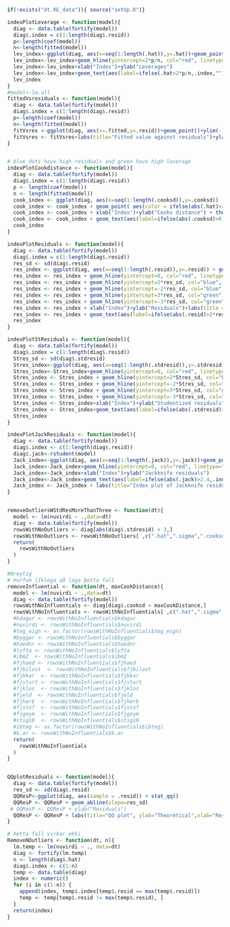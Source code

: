 ```r

if(!exists("dt.RE_data")){ source("setUp.R")}

indexPlotLeverage <- function(model){
  diag <- data.table(fortify(model))
  diag$.index = c(1:length(diag$.resid))
  p<-length(coef(model))
  n<-length(fitted(model))
  lev_index<-ggplot(diag, aes(x=seq(1:length(.hat)),y=.hat))+geom_point()
  lev_index<-lev_index+geom_hline(yintercept=2*p/n, col="red", linetype="dashed")
  lev_index<-lev_index+xlab("Index")+ylab("Leverages")
  lev_index<-lev_index+geom_text(aes(label=ifelse(.hat>2*p/n,.index,"")),hjust=0, vjust=0)
  lev_index
}
#model<-lm.all
fittedVsresiduals <- function(model){
  diag <- data.table(fortify(model))
  diag$.index = c(1:length(diag$.resid))
  p<-length(coef(model))
  n<-length(fitted(model))
  fitVsres <-ggplot(diag, aes(x=.fitted,y=.resid))+geom_point()+ylim(-1.5*max(diag$.resid),1.5*max(diag$.resid))
  fitVsres <- fitVsres+labs(title="Fitted value against residuals")+ylab("Residuals")+xlab("Fitted value")          
}


# blue dots have high residuals and green have high leverage
indexPlotCookdistance <- function(model){
  diag <- data.table(fortify(model))
  diag$.index = c(1:length(diag$.resid))
  p <- length(coef(model))
  n <- length(fitted(model))
  cook_index <- ggplot(diag, aes(x=seq(1:length(.cooksd)),y=.cooksd)) 
  cook_index <- cook_index + geom_point( aes(color = ifelse(abs(.hat)>2*p/n,"blue",ifelse(abs(.stdresid)>2,"red","black"))))
  cook_index <- cook_index + xlab("Index")+ylab("Cooks distance") + theme(legend.position="none")
  cook_index <- cook_index + geom_text(aes(label=ifelse(abs(.cooksd)>0.1 | abs(.hat)>2*p/n | abs(.stdresid)>2,.index,"")),hjust=0, vjust=0)
  cook_index
}

indexPlotResiduals <- function(model){
  diag <- data.table(fortify(model))
  diag$.index = c(1:length(diag$.resid))
  res_sd <- sd(diag$.resid)
  res_index <- ggplot(diag, aes(x=seq(1:length(.resid)),y=.resid)) + geom_point()
  res_index <- res_index + geom_hline(yintercept=0, col="red", linetype="dashed")
  res_index <- res_index + geom_hline(yintercept=2*res_sd, col="blue", linetype="dashed")
  res_index <- res_index + geom_hline(yintercept=-2*res_sd, col="blue", linetype="dashed")
  res_index <- res_index + geom_hline(yintercept=3*res_sd, col="green", linetype="dashed")
  res_index <- res_index + geom_hline(yintercept=-3*res_sd, col="green", linetype="dashed")
  res_index <- res_index + xlab("Index")+ylab("Residuals")+labs(title = "Index plot of residuals")
  res_index <- res_index + geom_text(aes(label=ifelse(abs(.resid)>2*res_sd,.index,"")),hjust=-.5, vjust=0.4)
  res_index
}

indexPlotStResiduals <- function(model){
  diag <- data.table(fortify(model))
  diag$.index = c(1:length(diag$.resid))
  Stres_sd <- sd(diag$.stdresid)
  Stres_index<-ggplot(diag, aes(x=seq(1:length(.stdresid)),y=.stdresid))+geom_point()
  Stres_index<-Stres_index+geom_hline(yintercept=0, col="red", linetype="dashed")
  Stres_index <- Stres_index + geom_hline(yintercept=2*Stres_sd, col="blue", linetype="dashed")
  Stres_index <- Stres_index + geom_hline(yintercept=-2*Stres_sd, col="blue", linetype="dashed")
  Stres_index <- Stres_index + geom_hline(yintercept=3*Stres_sd, col="green", linetype="dashed")
  Stres_index <- Stres_index + geom_hline(yintercept=-3*Stres_sd, col="green", linetype="dashed")
  Stres_index <- Stres_index+xlab("Index")+ylab("Studentized residuals")+labs(title = "Index plot of std. residuals")
  Stres_index <- Stres_index+geom_text(aes(label=ifelse(abs(.stdresid)>2*Stres_sd,.index,"")),hjust=0, vjust=0)
  Stres_index
}

indexPlotJackResiduals <- function(model){
  diag <- data.table(fortify(model))
  diag$.index <- c(1:length(diag$.resid))
  diag$.jack<-rstudent(model)
  Jack_index<-ggplot(diag, aes(x=seq(1:length(.jack)),y=.jack))+geom_point()
  Jack_index<-Jack_index+geom_hline(yintercept=0, col="red", linetype="dashed")
  Jack_index<-Jack_index+xlab("Index")+ylab("Jackknife residuals")
  Jack_index<-Jack_index+geom_text(aes(label=ifelse(abs(.jack)>2.4,.index,"")),hjust=0, vjust=0)
  Jack_index <- Jack_index + labs(title="Index plot of Jackknife residuals") 
}


removeOutliersWStdResMoreThanThree <- function(dt){
  model <- lm(nuvirdi ~ .,data=dt)
  diag <- data.table(fortify(model))
  rowsWithNoOutliers <- diag[abs(diag$.stdresid) < 3,]
  rowsWithNoOutliers <- rowsWithNoOutliers[ ,c(".hat",".sigma",".cooksd",".fitted",".resid",".stdresid") := NULL]
  return(
    rowsWithNoOutliers
  )
}

#Breytig
# Þurfum líklega að laga þetta fall
removeInfluential <- function(dt, maxCookDistance){
  model <- lm(nuvirdi ~ .,data=dt)
  diag <- data.table(fortify(model))
  rowsWithNoInfluentials <- diag[diag$.cooksd < maxCookDistance,]
  rowsWithNoInfluentials <- rowsWithNoInfluentials[ ,c(".hat",".sigma",".cooksd",".fitted",".resid",".stdresid") := NULL]
  #kdagur <- rowsWithNoInfluentials$kdagur         
  #nuvirdi <- rowsWithNoInfluentials$nuvirdi        
  #teg_eign <- as.factor(rowsWithNoInfluentials$teg_eign)      
  #byggar <- rowsWithNoInfluentials$byggar         
  #haednr <- rowsWithNoInfluentials$haednr        
  #lyfta <- rowsWithNoInfluentials$lyfta       
  #ibm2  <- rowsWithNoInfluentials$ibm2         
  #fjhaed <- rowsWithNoInfluentials$fjhaed    
  #fjbilast  <- rowsWithNoInfluentials$fjbilast    
  #fjbkar  <- rowsWithNoInfluentials$fjbkar
  #fjsturt <- rowsWithNoInfluentials$fjsturt
  #fjklos  <- rowsWithNoInfluentials$fjklos 
  #fjeld  <- rowsWithNoInfluentials$fjeld    
  #fjherb  <- rowsWithNoInfluentials$fjherb
  #fjstof  <- rowsWithNoInfluentials$fjstof    
  #fjgeym  <- rowsWithNoInfluentials$fjgeym     
  #stig10  <- rowsWithNoInfluentials$stig10   
  #ibteg <- as.factor(rowsWithNoInfluentials$ibteg) 
  #k.ar <- rowsWithNoInfluentials$k.ar
  return(
    rowsWithNoInfluentials
  )
}


QQplotResiduals <- function(model){
  diag <- data.table(fortify(model))
  res_sd <- sd(diag$.resid)
  QQResP<-ggplot(diag, aes(sample = .resid)) + stat_qq()
  QQResP <- QQResP + geom_abline(slope=res_sd)
 # QQResP <- QQResP + ylab("Residuals")
  QQResP <- QQResP + labs(title="QQ plot", ylab="Theoretical",xlab="Residuals")
}

# Þetta fall virkar ekki
RemoveNOutliers <- function(dt, n){
  lm.temp <- lm(nuvirdi ~ ., data=dt)
  diag <- fortify(lm.temp)
  n <- length(diag$.hat)
  diag$.index <- c(1:n)
  temp <- data.table(diag)
  index <- numeric()
  for (i in c(1:n)) {
    append(index, temp$.index[temp$.resid == max(temp$.resid)])
    temp <- temp[temp$.resid != max(temp$.resid), ]
  }
  return(index)
}


```

